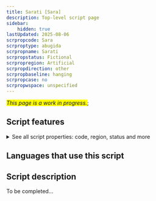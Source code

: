 ```yaml
---
title: Sarati [Sara]
description: Top-level script page
sidebar:
    hidden: true
lastUpdated: 2025-08-06
scrpropcode: Sara
scrproptype: abugida
scrpropname: Sarati
scrpropstatus: Fictional
scrpropregion: Artificial
scrpropdirection: other
scrpropbaseline: hanging
scrpropcase: no
scrpropwspace: unspecified
---
```


<span style='background-color:yellow'>_This page is a work in progress._</span>;


## Script features

<details>
<summary> See all script properties: code, region, status and more</summary>
<ScriptInfo />
</details>

## Languages that use this script

<WsList script='Sara' wsMax='5' />

## Script description

To be completed...

